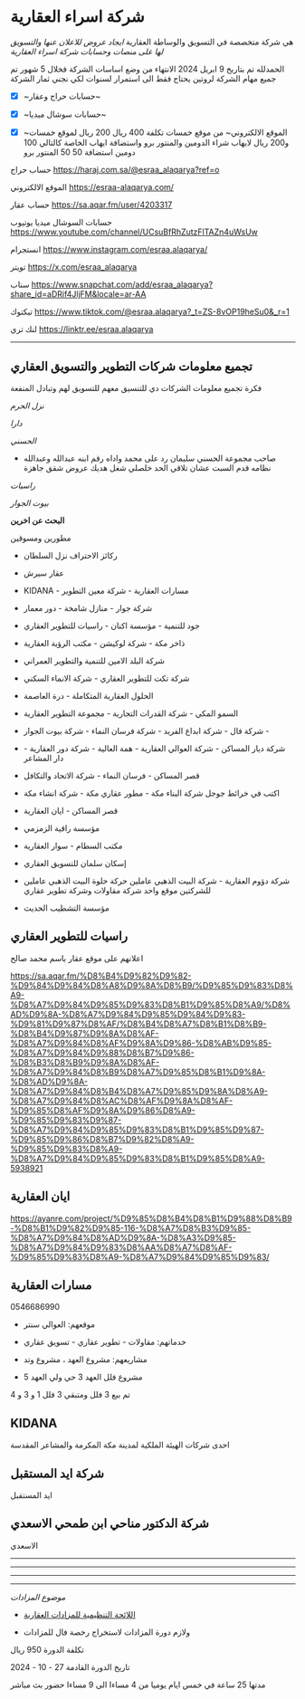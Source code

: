 # شركة اسراء العقارية

هي شركة متخصصة في التسويق والوساطة العقارية
*ايجاد عروض للاعلان عنها والتسويق لها على منصات وحسابات شركة اسراء العقارية*


الحمدلله تم بتاريخ 9 ابريل 2024 الانتهاء من وضع اساسات الشركة 
فخلال 5 شهور تم جميع مهام الشركة لروتين يحتاج فقط الى استمرار لسنوات لكي نجني ثمار الشركة

- [x] ~حسابات حراج وعقار~
- [x] ~حسابات سوشال ميديا~
- [x] ~الموقع الالكتروني~
من موقع خمسات تكلفة 400 ريال 200 ريال لموقع خمسات و200 ريال لايهاب شراء الدومين والمنتور برو واستضافة ايهاب الخاصة
كالتالي
100 دومين
استضافة 50
50 المنتور برو


حساب حراج
https://haraj.com.sa/@esraa_alaqarya?ref=o

الموقع الالكتروني
https://esraa-alaqarya.com/

حساب عقار
https://sa.aqar.fm/user/4203317

حسابات السوشال ميديا
يوتيوب
https://www.youtube.com/channel/UCsuBfRhZutzFlTAZn4uWsUw

انستجرام
https://www.instagram.com/esraa.alaqarya/

تويتر
https://x.com/esraa_alaqarya

سناب 
https://www.snapchat.com/add/esraa_alaqarya?share_id=aDRif4JljFM&locale=ar-AA

تيكتوك
https://www.tiktok.com/@esraa.alaqarya?_t=ZS-8vOP19heSu0&_r=1


لنك تري
https://linktr.ee/esraa.alaqarya

---

## تجميع معلومات شركات التطوير والتسويق العقاري

فكرة تجميع معلومات الشركات دي للتنسيق معهم للتسويق لهم وتبادل المنفعة

*نزل الحرم*

*دارا*

*الحسني*

- صاحب مجموعة الحسني سليمان رد على محمد واداه رقم ابنه عبدالله وعبدالله نظامه قدم السبت عشان تلاقي الحد خلصلي شغل هديك عروض شقق جاهزة

*راسيات*

*بيوت الجوار*


**البحث عن اخرين**

مطورين ومسوقين 

- ركائز الاحتراف نزل السلطان

- عقار سيرش

- KIDANA - مسارات العقارية - شركة معين التطوير
 - شركة جوار - منازل شامخة - دور معمار 
- جود للتنمية - مؤسسة اكنان - راسيات للتطوير العقاري 
- ذاخر مكة - شركة لوكيشن - مكتب الرؤية العقارية
- شركة البلد الامين للتنمية والتطوير العمراني
- شركة تكت للتطوير العقاري - شركة الانماء السكني
- الحلول العقارية المتكاملة - درة العاصمة 
- السمو المكي - شركة القدرات التجارية - مجموعة التطوير العقارية 
- شركة فال - شركة ابداع الفريد - شركة فرسان النماء - شركة بيوت الجوار - 
- شركة ديار المساكن - شركة العوالي العقارية - همة العالية - شركة دور العقارية - دار المشاعر 
- قصر المساكن - فرسان النماء - شركة الاتحاد والتكافل
- اكتب في خرائط جوجل شركة البناء مكة - مطور عقاري مكة - شركة انشاء مكة
- قصر المساكن - ايان العقارية
- مؤسسة راقية الزمزمي
- مكتب السطام - سوار العقارية
- إسكان سلمان للتسويق العقاري
- شركة دؤوم العقارية - شركة البيت الذهبي
عاملين حركة حلوة البيت الذهبي عاملين للشركتين موقع واحد شركة مقاولات وشركة تطوير عقاري 
- مؤسسة التشطيب الحديث

## راسيات للتطوير العقاري

اعلانهم على موقع عقار باسم محمد صالح

https://sa.aqar.fm/%D8%B4%D9%82%D9%82-%D9%84%D9%84%D8%A8%D9%8A%D8%B9/%D9%85%D9%83%D8%A9-%D8%A7%D9%84%D9%85%D9%83%D8%B1%D9%85%D8%A9/%D8%AD%D9%8A-%D8%A7%D9%84%D9%85%D9%84%D9%83-%D9%81%D9%87%D8%AF/%D8%B4%D8%A7%D8%B1%D8%B9-%D8%B4%D9%87%D9%8A%D8%AF-%D8%A7%D9%84%D8%AF%D9%8A%D9%86-%D8%AB%D9%85-%D8%A7%D9%84%D9%88%D8%B7%D9%86-%D8%B3%D8%B9%D9%8A%D8%AF-%D8%A7%D9%84%D8%B9%D8%A7%D9%85%D8%B1%D9%8A-%D8%AD%D9%8A-%D8%A7%D9%84%D8%B4%D8%A7%D9%85%D9%8A%D8%A9-%D8%A7%D9%84%D8%AC%D8%AF%D9%8A%D8%AF-%D9%85%D8%AF%D9%8A%D9%86%D8%A9-%D9%85%D9%83%D9%87-%D8%A7%D9%84%D9%85%D9%83%D8%B1%D9%85%D9%87-%D9%85%D9%86%D8%B7%D9%82%D8%A9-%D9%85%D9%83%D8%A9-%D8%A7%D9%84%D9%85%D9%83%D8%B1%D9%85%D8%A9-5938921

## ايان العقارية

https://ayanre.com/project/%D9%85%D8%B4%D8%B1%D9%88%D8%B9-%D8%B1%D9%82%D9%85-116-%D8%A7%D8%B3%D9%85-%D8%A7%D9%84%D8%AD%D9%8A-%D8%A3%D9%85-%D8%A7%D9%84%D9%83%D8%AA%D8%A7%D8%AF-%D9%85%D9%83%D8%A9-%D8%A7%D9%84%D9%85%D9%83/

## مسارات العقارية

0546686990

- موقعهم: العوالي سنتر 

- خدماتهم: مقاولات - تطوير عقاري - تسويق عقاري

- مشاريعهم: مشروع العهد ، مشروع وتد

- مشروع فلل العهد 3 حي ولي العهد 5

تم بيع 3 فلل ومتبقي 3 فلل 1 و 3 و 4



## KIDANA

احدى شركات الهيئة الملكية لمدينة مكة المكرمة والمشاعر المقدسة



## شركة ايد المستقبل

ايد المستقبل


## شركة الدكتور مناحي ابن طمحي الاسعدي

الاسعدي


---

---

---

---












*موضوع المزادات*

- [اللائحة التنظيمية للمزادات العقارية](https://rega.gov.sa/%D8%A7%D9%84%D9%85%D9%83%D8%AA%D8%A8%D8%A9/%D8%A7%D9%84%D8%A3%D9%86%D8%B8%D9%85%D8%A9-%D9%88%D8%A7%D9%84%D9%84%D9%88%D8%A7%D8%A6%D8%AD-%D9%88%D8%A7%D9%84%D8%A3%D8%AF%D9%84%D8%A9/%D8%A7%D9%84%D9%84%D9%88%D8%A7%D8%A6%D8%AD/%D8%A7%D9%84%D9%84%D8%A7%D8%A6%D8%AD%D8%A9-%D8%A7%D9%84%D8%AA%D9%86%D8%B8%D9%8A%D9%85%D9%8A%D8%A9-%D9%84%D9%84%D9%85%D8%B2%D8%A7%D8%AF%D8%A7%D8%AA-%D8%A7%D9%84%D8%B9%D9%82%D8%A7%D8%B1%D9%8A%D8%A9/?search=)

- ولازم دورة المزادات لاستخراج رخصة فال للمزادات

تكلفة الدورة 950 ريال

تاريخ الدورة القادمة 27 - 10 - 2024

مدتها 25 ساعة في خمس ايام يوميا من 4 مساءا الى 9 مساءا حضور بث مباشر
















